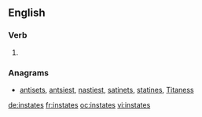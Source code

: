 ==English==

===Verb===
{{head|en|verb form}}

# {{en-third-person singular of|instate}}

===Anagrams===
* [[antisets#English|antisets]], [[antsiest#English|antsiest]], [[nastiest#English|nastiest]], [[satinets#English|satinets]], [[statines#English|statines]], [[Titaness#English|Titaness]]

[[de:instates]]
[[fr:instates]]
[[oc:instates]]
[[vi:instates]]